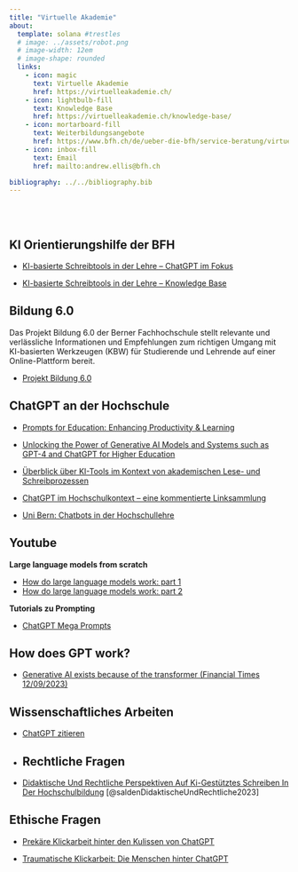 ```yaml
---
title: "Virtuelle Akademie"
about:
  template: solana #trestles
  # image: ../assets/robot.png
  # image-width: 12em
  # image-shape: rounded
  links:
    - icon: magic
      text: Virtuelle Akademie
      href: https://virtuelleakademie.ch/
    - icon: lightbulb-fill
      text: Knowledge Base
      href: https://virtuelleakademie.ch/knowledge-base/
    - icon: mortarboard-fill
      text: Weiterbildungsangebote
      href: https://www.bfh.ch/de/ueber-die-bfh/service-beratung/virtuelle-akademie/
    - icon: inbox-fill
      text: Email
      href: mailto:andrew.ellis@bfh.ch

bibliography: ../../bibliography.bib
---
```


<br> <br>

## KI Orientierungshilfe der BFH

- [KI-basierte Schreibtools in der Lehre – ChatGPT im Fokus](https://bernerfachhochschule.sharepoint.com/sites/mybfh-BFH-News-de/SitePages/Nachrichten-K%C3%BCnstliche-Intelligenz-(KI)-in-der-Lehre.aspx)

- [KI-basierte Schreibtools in der Lehre – Knowledge Base](https://virtuelleakademie.ch/knowledge-base/ki-basierte-schreibtools-in-der-lehre-chatgpt-im-fokus/)

## Bildung 6.0
Das Projekt Bildung 6.0 der Berner Fachhochschule stellt relevante und verlässliche Informationen und Empfehlungen zum richtigen Umgang mit KI-basierten Werkzeugen (KBW) für Studierende und Lehrende auf einer Online-Plattform bereit.

- [Projekt Bildung 6.0](https://www.bildung6.ch/)

## ChatGPT an der Hochschule

- [Prompts for Education: Enhancing Productivity & Learning](https://github.com/microsoft/prompts-for-edu)

- [Unlocking the Power of Generative AI Models and Systems such as GPT-4 and ChatGPT for Higher Education](https://digital.uni-hohenheim.de/fileadmin/einrichtungen/digital/Generative_AI_and_ChatGPT_in_Higher_Education.pdf)

- [Überblick über KI-Tools im Kontext von akademischen Lese- und Schreibprozessen](https://www.vkkiwa.de/ki-ressourcen/)

- [ChatGPT im Hochschulkontext – eine kommentierte Linksammlung](https://hochschulforumdigitalisierung.de/de/blog/chatgpt-im-hochschulkontext-%E2%80%93-eine-kommentierte-linksammlung)

-  [Uni Bern: Chatbots in der Hochschullehre](https://www.hd.unibe.ch/dienstleistungen/chatbots_in_der_hochschullehre/index_ger.html#e1381410)

## Youtube

**Large language models from scratch**

- [How do large language models work: part 1](https://www.youtube.com/watch?v=lnA9DMvHtfI&t=0s)
- [How do large language models work: part 2](https://www.youtube.com/watch?v=YDiSFS-yHwk)

**Tutorials zu Prompting**

- [ChatGPT Mega Prompts](https://youtube.com/playlist?list=PLD93Zs0BCugs9hSvTP16iACgdJkc_kiWI&si=mAyoe9hWnEmdNvtT)


## How does GPT work?

- [Generative AI exists because of the transformer (Financial Times 12/09/2023)](https://ig.ft.com/generative-ai/)

## Wissenschaftliches Arbeiten

- [ChatGPT zitieren](https://apastyle.apa.org/blog/how-to-cite-chatgpt)
-  
## Rechtliche Fragen

- [Didaktische Und Rechtliche Perspektiven Auf Ki-Gestütztes Schreiben In Der Hochschulbildung](https://hss-opus.ub.ruhr-uni-bochum.de/opus4/frontdoor/index/index/docId/9734) [@saldenDidaktischeUndRechtliche2023]


## Ethische Fragen

- [Prekäre Klickarbeit hinter den Kulissen von ChatGPT](https://netzpolitik.org/2023/globaler-sueden-prekaere-klickarbeit-hinter-den-kulissen-von-chatgpt/)

- [Traumatische Klickarbeit: Die Menschen hinter ChatGPT](https://www.societybyte.swiss/2023/06/07/traumatische-klickarbeit-die-menschen-hinter-chatgpt/)